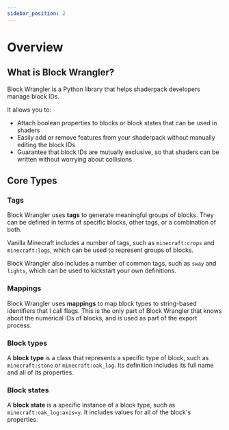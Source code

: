 ```yaml
---
sidebar_position: 2
---
```

# Overview

## What is Block Wrangler?

Block Wrangler is a Python library that helps shaderpack developers manage block IDs.

It allows you to:
- Attach boolean properties to blocks or block states that can be used in shaders
- Easily add or remove features from your shaderpack without manually editing the block IDs
- Guarantee that block IDs are mutually exclusive, so that shaders can be written without worrying about collisions

## Core Types

### Tags
Block Wrangler uses **tags** to generate meaningful groups of blocks.
They can be defined in terms of specific blocks, other tags, or a combination of both.

Vanilla Minecraft includes a number of tags, such as `minecraft:crops` and `minecraft:logs`, which can be used to represent groups of blocks.

Block Wrangler also includes a number of common tags, such as `sway` and `lights`, which can be used to kickstart your own definitions.

### Mappings

Block Wrangler uses **mappings** to map block types to string-based identifiers that I call flags.
This is the only part of Block Wrangler that knows about the numerical IDs of blocks, and is used as part of the export process.

### Block types

A **block type** is a class that represents a specific type of block, such as `minecraft:stone` or `minecraft:oak_log`.
Its definition includes its full name and all of its properties.

### Block states

A **block state** is a specific instance of a block type, such as `minecraft:oak_log:axis=y`. It includes values for all of the block's properties.